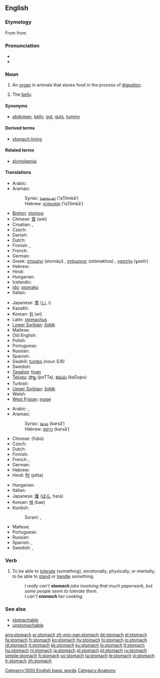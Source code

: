 ==English==
{{wikipedia}}

===Etymology===
From {{etyl|grc|en}} {{term|στόμαχος|tr=stomakhos|lang=grc|sc=polytonic}} from {{term|στόμα||mouth|tr=stoma|lang=grc|sc=polytonic}}

===Pronunciation===
* {{IPA|/ˈstʌmək/}}
* {{audio|en-us-stomach.ogg|Audio (US)}}

===Noun===
{{en-noun}}

# An [[organ]] in animals that stores food in the process of [[digestion]].
# {{informal}} The [[belly]].

====Synonyms====
* {{sense|belly}} [[abdomen]], [[belly]], [[gut]], [[guts]], [[tummy]]

====Derived terms====
* [[stomach lining]]

====Related terms====
* [[alvinolagnia]]

====Translations====
{{trans-top|organ that stores food}}
* Arabic: {{Arab|[[معدة]]}} {{unicode|(máʕida)}} {{f}}
* Aramaic:
*: Syriac: [[ܐܣܛܘܡܟܐ]] (’isṬōmkā’) {{m}}
*: Hebrew: [[אסטומכא]] (’isṬōmkā’) {{m}}
* [[Breton]]: [[stomog]] {{m}}
* Chinese: [[胃]] (wèi)
* Croatian: {{t-|hr|želudac|m}}, {{t-|hr|stomak|m}}
* Czech: {{t-|cs|žaludek|m}}
* Danish: {{t-|da|bug|c}}
* Dutch: {{t+|nl|maag|f}}
* Finnish: {{t+|fi|maha}}, {{t+|fi|vatsa}}
* French: {{t+|fr|estomac|m}}
* German: {{t+|de|Magen|m}}
* Greek: [[στομάχι]] (stomáçi) {{n}}, [[στόμαχος]] (stómakhos) {{m}}, [[γαστήρ]] (ɣastír) {{m}}
* Hebrew: {{t-|he|קיבה|f|sc=Hebr}}
* Hindi: {{t-|hi|अमाशय|m|sc=Deva|xs=Hindi}}
* Hungarian: {{t+|hu|gyomor}}
* Icelandic: {{t+|is|magi|m}}
* [[Ido]]: [[stomako]]
* Italian: {{t+|it|stomaco|m}}
{{trans-mid}}
* Japanese: [[胃]] ([[い]], i)
* Kazakh: {{t+|kk|асқазан|tr=asqazan|sc=Cyrl|xs=Kazakh}}
* Korean: [[위]] (wi)
* Latin: [[stomachus]] {{m}}
* [[Lower Sorbian]]: [[žołdk]] {{m}}
* Maltese: {{t-|mt|stonku|m|xs=Maltese}}
* Old English: {{t-|ang|maga|m|xs=Old English}}
* Polish: {{t+|pl|żołądek|m}}
* Portuguese: {{t+|pt|estômago|m}}
* Russian: {{t+|ru|желудок|m|tr=želúdok|sc=Cyrl}}
* Spanish: {{t+|es|estómago|m}}
* Swahili: [[tumbo]]  ''(noun 5/6)''
* Swedish: {{t+|sv|mage|c}}
* [[Tagalog]]: [[tiyan]]
* [[Telugu]]: [[పొట్ట]] (poTTa), [[కడుపు]] (kaDupu)
* Turkish: {{t+|tr|mide}}
* [[Upper Sorbian]]: [[žołdk]] {{m}}
* Welsh: {{t-|cy|bola|xs=Welsh}}
* [[West Frisian]]: [[mage]]
{{trans-bottom}}

{{trans-top|belly}}
* Arabic: {{Arab|[[معدة]]}} {{unicode|(máʕida)}} {{f}}, {{Arab|[[بطن|بَطْن]]}} {{unicode|(baʈn)}} {{f}}
* Aramaic:
*: Syriac: [[ܟܪܣܐ]] (karsā’) {{f}}
*: Hebrew: [[כרסא]] (karsā’) {{f}}
* Chinese: {{zh-ts|腹部|腹部}} (fùbù)
* Czech: {{t-|cs|břicho|n}}
* Dutch: {{t+|nl|buik}}
* Finnish: {{t+|fi|maha}}
* French: {{t+|fr|bedon|m}}, {{t+|fr|ventre|m}}
* German: {{t+|de|Bauch|m}}
* Hebrew: {{t-|he|בטן|f|sc=Hebr}}
* Hindi: [[पेट]] (pēṭa) {{m}}
{{trans-mid}}
* Hungarian: {{t+|hu|has}}
* Italian: {{t+|it|pancia|f}}
* Japanese: [[腹]] ([[はら]], hara)
* Korean: [[배]] (bae)
* Kurdish:
*: Sorani: {{t|ku|زگ|tr=zig|sc=KUchar}}, {{t|ku|ورگ|tr=wirg|sc=KUchar}}
* Maltese: {{t-|mt|żaqq|f|xs=Maltese}}
* Portuguese: {{t+|pt|barriga|f}}
* Russian: {{t+|ru|живот|m|tr=živót|sc=Cyrl}}
* Spanish: {{t+|es|barriga|f}}, {{t+|es|vientre|m}}
* Swedish: {{t+|sv|buk}}, {{t+|sv|mage|c}}
{{trans-bottom}}

===Verb===
{{en-verb}}

# {{transitive}} To be able to [[tolerate]] (something), emotionally, physically, or mentally; to be able to [[stand]] or [[handle]] something.
#: ''I really can’t '''stomach''' jobs involving that much paperwork, but some people seem to tolerate them.''
#: ''I can't '''stomach''' her cooking.''

===See also===
* [[stomachable]]
* [[unstomachable]]

[[Category:1000 English basic words]]
[[Category:Anatomy]]

[[ang:stomach]]
[[ar:stomach]]
[[zh-min-nan:stomach]]
[[de:stomach]]
[[el:stomach]]
[[fa:stomach]]
[[fr:stomach]]
[[ko:stomach]]
[[hy:stomach]]
[[hi:stomach]]
[[io:stomach]]
[[id:stomach]]
[[it:stomach]]
[[kk:stomach]]
[[ku:stomach]]
[[lo:stomach]]
[[lt:stomach]]
[[hu:stomach]]
[[nl:stomach]]
[[ja:stomach]]
[[pl:stomach]]
[[pt:stomach]]
[[ru:stomach]]
[[simple:stomach]]
[[fi:stomach]]
[[sv:stomach]]
[[ta:stomach]]
[[te:stomach]]
[[vi:stomach]]
[[tr:stomach]]
[[zh:stomach]]